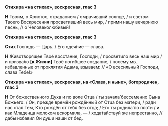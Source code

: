 **Стихира «на стихах», воскресная, глас 3**

**Н** Твоим, о Христос, страданием / омрачивший солнце, / и светом Твоего Воскресения просветивший весь мир, / прими нашу вечернюю песнь, // о Человеколюбивый!

**Стихира «на стихах», воскресная, глас 3**

**Стих** Господь — Царь. / Его одея́ние — слава.

**Н** Животворящее Твоё восстание, Господи, / просветило весь наш мир / и призва́ло **[**к Жизни**]** Твоё погибшее создание, / посему мы, избавленные от проклятия Адама, взываем: // «О всесильный Господи, слава Тебе!»

**Стихира «на стихах», воскресная, на «Слава, и ныне», богородичен, глас 3**

**Н** От божественного Духа и по воле Отца / ты зачала́ бессеменно Сына Божьего: / Он, прежде времён рождённый от Отца без матери, / ради нас стал Тем, Кто рождён от тебя без отца; / Его ты родила́ по пло́ти / и как Младенца молоком вскормила, — / хода́тайствуй же непрестанно, // дабы избавил Он души наши от бед.
